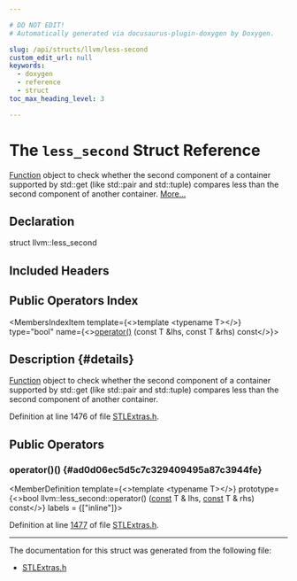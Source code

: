 ```yaml
---

# DO NOT EDIT!
# Automatically generated via docusaurus-plugin-doxygen by Doxygen.

slug: /api/structs/llvm/less-second
custom_edit_url: null
keywords:
  - doxygen
  - reference
  - struct
toc_max_heading_level: 3

---
```





# The `less_second` Struct Reference

<DoxygenPage pluginConfig={pluginConfig}>

<a href="/docs/api/classes/llvm/function">Function</a> object to check whether the second component of a container supported by std::get (like std::pair and std::tuple) compares less than the second component of another container. <a href="#details">More...</a>

## Declaration

<CodeBlock>struct llvm::less_second</CodeBlock>

## Included Headers

<IncludesList>
<IncludesListItem
  filePath="llvm/ADT/STLExtras.h"
  permalink="/docs/api/files/include/include/llvm/include/llvm/adt/stlextras-h"
  isLocal="true" />
</IncludesList>

## Public Operators Index

<MembersIndex>

<MembersIndexItem
  template={<>template &lt;typename T&gt;</>}
  type="bool"
  name={<><a href="#ad0d06ec5d5c7c329409495a87c3944fe">operator()</a> (const T &amp;lhs, const T &amp;rhs) const</>}>
</MembersIndexItem>

</MembersIndex>

## Description {#details}

<a href="/docs/api/classes/llvm/function">Function</a> object to check whether the second component of a container supported by std::get (like std::pair and std::tuple) compares less than the second component of another container.

Definition at line 1476 of file <a href="/docs/api/files/include/include/llvm/include/llvm/adt/stlextras-h">STLExtras.h</a>.

<SectionDefinition>

## Public Operators

### operator()() {#ad0d06ec5d5c7c329409495a87c3944fe}

<MemberDefinition
  template={<>template &lt;typename T&gt;</>}
  prototype={<>bool llvm::less&#95;second::operator() (<a href="/docs/api/files/lib/lib/target/lib/target/aarch64/aarch64promoteconstant-cpp/#a90f8350fecae261c25be85d38b451bff">const</a> T &amp; lhs, <a href="/docs/api/files/lib/lib/target/lib/target/aarch64/aarch64promoteconstant-cpp/#a90f8350fecae261c25be85d38b451bff">const</a> T &amp; rhs) const</>}
  labels = {["inline"]}>

Definition at line <a href="/docs/api/files/include/include/llvm/include/llvm/adt/stlextras-h/#l01477">1477</a> of file <a href="/docs/api/files/include/include/llvm/include/llvm/adt/stlextras-h">STLExtras.h</a>.
</MemberDefinition>

</SectionDefinition>

<hr/>

The documentation for this struct was generated from the following file:

<ul>
<li><a href="/docs/api/files/include/include/llvm/include/llvm/adt/stlextras-h">STLExtras.h</a></li>
</ul>

</DoxygenPage>
